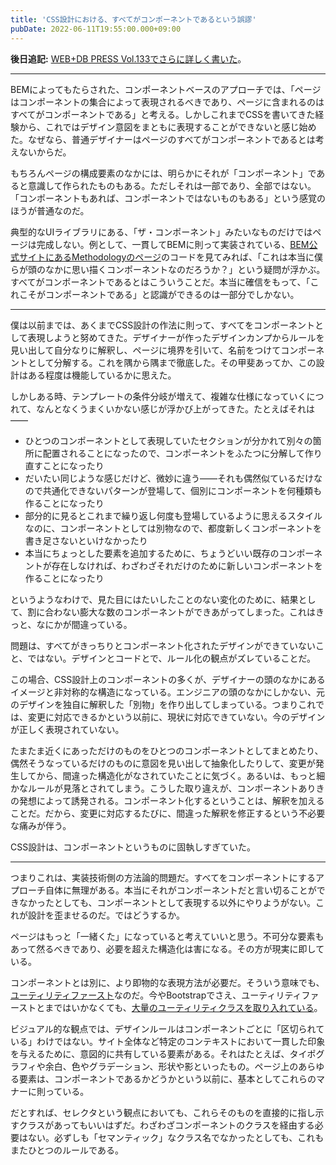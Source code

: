 ```yaml
---
title: 'CSS設計における、すべてがコンポーネントであるという誤謬'
pubDate: 2022-06-11T19:55:00.000+09:00
---
```


**後日追記:** [WEB+DB PRESS Vol.133でさらに詳しく書いた](/2023-02-06-tailwind-css-in-wdpress)。

---

BEMによってもたらされた、コンポーネントベースのアプローチでは、「ページはコンポーネントの集合によって表現されるべきであり、ページに含まれるのはすべてがコンポーネントである」と考える。しかしこれまでCSSを書いてきた経験から、これではデザイン意図をまともに表現することができないと感じ始めた。なぜなら、普通デザイナーはページのすべてがコンポーネントであるとは考えないからだ。

もちろんページの構成要素のなかには、明らかにそれが「コンポーネント」であると意識して作られたものもある。ただしそれは一部であり、全部ではない。「コンポーネントもあれば、コンポーネントではないものもある」という感覚のほうが普通なのだ。

典型的なUIライブラリにある、「ザ・コンポーネント」みたいなものだけではページは完成しない。例として、一貫してBEMに則って実装されている、[BEM公式サイトにあるMethodologyのページ](https://en.bem.info/methodology/)のコードを見てみれば、「これは本当に僕らが頭のなかに思い描くコンポーネントなのだろうか？」という疑問が浮かぶ。すべてがコンポーネントであるとはこういうことだ。本当に確信をもって、「これこそがコンポーネントである」と認識ができるのは一部分でしかない。

---

僕は以前までは、あくまでCSS設計の作法に則って、すべてをコンポーネントとして表現しようと努めてきた。デザイナーが作ったデザインカンプからルールを見い出して自分なりに解釈し、ページに境界を引いて、名前をつけてコンポーネントとして分解する。これを隅から隅まで徹底した。その甲斐あってか、この設計はある程度は機能しているかに思えた。

しかしある時、テンプレートの条件分岐が増えて、複雑な仕様になっていくにつれて、なんとなくうまくいかない感じが浮かび上がってきた。たとえばそれは——

- ひとつのコンポーネントとして表現していたセクションが分かれて別々の箇所に配置されることになったので、コンポーネントをふたつに分解して作り直すことになったり
- だいたい同じような感じだけど、微妙に違う——それも偶然似ているだけなので共通化できないパターンが登場して、個別にコンポーネントを何種類も作ることになったり
- 部分的に見るとこれまで繰り返し何度も登場しているように思えるスタイルなのに、コンポーネントとしては別物なので、都度新しくコンポーネントを書き足さないといけなかったり
- 本当にちょっとした要素を追加するために、ちょうどいい既存のコンポーネントが存在しなければ、わざわざそれだけのために新しいコンポーネントを作ることになったり

というようなわけで、見た目にはたいしたことのない変化のために、結果として、割に合わない膨大な数のコンポーネントができあがってしまった。これはきっと、なにかが間違っている。

問題は、すべてがきっちりとコンポーネント化されたデザインができていないこと、ではない。デザインとコードとで、ルール化の観点がズレていることだ。

この場合、CSS設計上のコンポーネントの多くが、デザイナーの頭のなかにあるイメージと非対称的な構造になっている。エンジニアの頭のなかにしかない、元のデザインを独自に解釈した「別物」を作り出してしまっている。つまりこれでは、変更に対応できるかという以前に、現状に対応できていない。今のデザインが正しく表現されていない。

たまたま近くにあっただけのものをひとつのコンポーネントとしてまとめたり、偶然そうなっているだけのものに意図を見い出して抽象化したりして、変更が発生してから、間違った構造化がなされていたことに気づく。あるいは、もっと細かなルールが見落とされてしまう。こうした取り違えが、コンポーネントありきの発想によって誘発される。コンポーネント化するということは、解釈を加えることだ。だから、変更に対応するたびに、間違った解釈を修正するという不必要な痛みが伴う。

CSS設計は、コンポーネントというものに固執しすぎていた。

---

つまりこれは、実装技術側の方法論的問題だ。すべてをコンポーネントにするアプローチ自体に無理がある。本当にそれがコンポーネントだと言い切ることができなかったとしても、コンポーネントとして表現する以外にやりようがない。これが設計を歪ませるのだ。ではどうするか。

ページはもっと「一緒くた」になっていると考えていいと思う。不可分な要素もあって然るべきであり、必要を超えた構造化は害になる。その方が現実に即している。

コンポーネントとは別に、より即物的な表現方法が必要だ。そういう意味でも、[ユーティリティファースト](https://yuheiy.hatenablog.com/entry/2020/05/25/021342)なのだ。今やBootstrapでさえ、ユーティリティファーストとまではいかなくても、[大量のユーティリティクラスを取り入れている](https://getbootstrap.com/docs/5.2/utilities/api/)。

ビジュアル的な観点では、デザインルールはコンポーネントごとに「区切られている」わけではない。サイト全体など特定のコンテキストにおいて一貫した印象を与えるために、意図的に共有している要素がある。それはたとえば、タイポグラフィや余白、色やグラデーション、形状や影といったもの。ページ上のあらゆる要素は、コンポーネントであるかどうかという以前に、基本としてこれらのマナーに則っている。

だとすれば、セレクタという観点においても、これらそのものを直接的に指し示すクラスがあってもいいはずだ。わざわざコンポーネントのクラスを経由する必要はない。必ずしも「セマンティック」なクラス名でなかったとしても、これもまたひとつのルールである。

